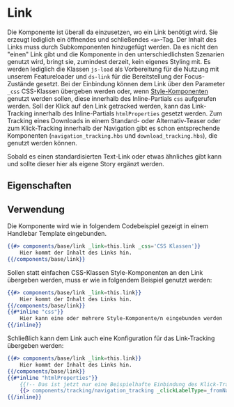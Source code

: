 
<Meta of={LinkStories} />

# Link

Die Komponente ist überall da einzusetzen, wo ein Link benötigt wird. Sie erzeugt lediglich ein öffnendes und schließendes
`<a>`-Tag. Der Inhalt des Links muss durch Subkomponenten hinzugefügt werden. Da es nicht den "einen" Link gibt und die Komponente
in den unterschiedlichsten Szenarien genutzt wird, bringt sie, zumindest derzeit, kein eigenes Styling mit.
Es werden lediglich die Klassen `js-load` als Vorbereitung für die Nutzung mit unserem Featureloader
und `ds-link` für die Bereitstellung der Focus-Zustände gesetzt. Bei der Einbindung können dem Link über den
Parameter `_css` CSS-Klassen übergeben werden oder, wenn [Style-Komponenten](?path=/docs/grundlegendes-konventionen-und-datenstrukturen--docs#setzen-kontextabhängiger-css-klassen-mit-style-komponenten)
genutzt werden sollen, diese innerhalb des Inline-Partials `css` aufgerufen werden.
Soll der Klick auf den Link getracked werden, kann das Link-Tracking innerhalb des Inline-Partials
`htmlProperties` gesetzt werden. Zum Tracking eines Downloads in einem Standard- oder Alternativ-Teaser
oder zum Klick-Tracking innerhalb der Navigation gibt es schon entsprechende Komponenten (`navigation_tracking.hbs` und `download_tracking.hbs`),
die genutzt werden können.

Sobald es einen standardisierten Text-Link oder etwas ähnliches gibt kann und sollte dieser hier als eigene Story ergänzt werden.

## Eigenschaften

<ArgsTable story="Spielplatz" />

## Verwendung

Die Komponente wird wie in folgendem Codebeispiel gezeigt in einem Handlebar Template eingebunden.

```handlebars
{{#> components/base/link _link=this.link _css='CSS Klassen'}}
    Hier kommt der Inhalt des Links hin.
{{/components/base/link}}
```

Sollen statt einfachen CSS-Klassen Style-Komponenten an den Link übergeben werden, muss er wie in folgendem Beispiel genutzt werden:

```handlebars
{{#> components/base/link _link=this.link}}
    Hier kommt der Inhalt des Links hin.
{{/components/base/link}}
{{#*inline "css"}}
    Hier kann eine oder mehrere Style-Komponente/n eingebunden werden
{{/inline}}
```

Schließlich kann dem Link auch eine Konfiguration für das Link-Tracking übergeben werden:

```handlebars
{{#> components/base/link _link=this.link}}
    Hier kommt der Inhalt des Links hin.
{{/components/base/link}}
{{#*inline "htmlProperties"}}
    {{!-- Das ist jetzt nur eine Beispielhafte Einbindung des Klick-Trackings --}}
    {{> components/tracking/navigation_tracking _clickLabelType=_fromNav-adjust_context _clickLabelPrefix1=_parent-adjust_context clickLabelPrefix2=this.link.content.text}}
{{/inline}}
```
